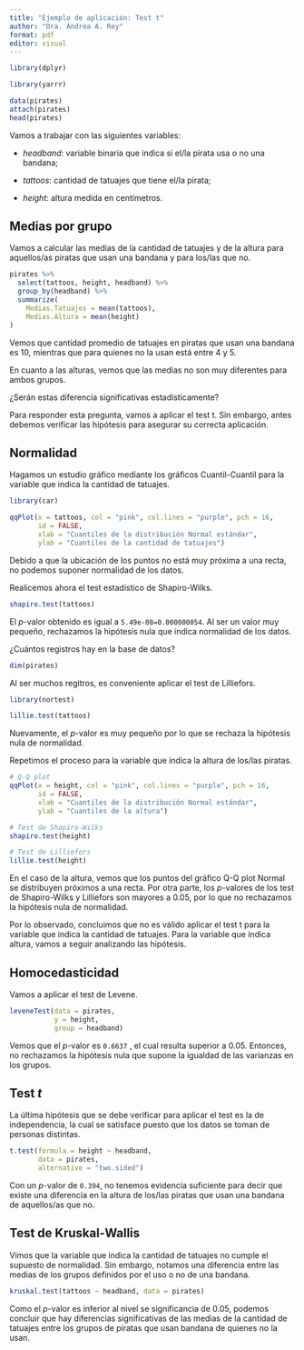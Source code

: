 ---
title: "Ejemplo de aplicación: Test t"
author: "Dra. Andrea A. Rey"
format: pdf
editor: visual
---

```{r, message=FALSE, warning=FALSE}
library(dplyr)
```

```{r, message=FALSE, warning=FALSE}
library(yarrr)
```

```{r, message=FALSE, warning=FALSE}
data(pirates)
attach(pirates)
head(pirates)
```

Vamos a trabajar con las siguientes variables:

-   *headband*: variable binaria que indica si el/la pirata usa o no una bandana;

-   *tattoos*: cantidad de tatuajes que tiene el/la pirata;

-   *height*: altura medida en centímetros.

## Medias por grupo

Vamos a calcular las medias de la cantidad de tatuajes y de la altura para aquellos/as piratas que usan una bandana y para los/las que no.

```{r}
pirates %>%
  select(tattoos, height, headband) %>%
  group_by(headband) %>%
  summarize(
    Medias.Tatuajes = mean(tattoos),
    Medias.Altura = mean(height)
)
```

Vemos que cantidad promedio de tatuajes en piratas que usan una bandana es 10, mientras que para quienes no la usan está entre 4 y 5.

En cuanto a las alturas, vemos que las medias no son muy diferentes para ambos grupos.

¿Serán estas diferencia significativas estadísticamente?

Para responder esta pregunta, vamos a aplicar el test t. Sin embargo, antes debemos verificar las hipótesis para asegurar su correcta aplicación.

## Normalidad

Hagamos un estudio gráfico mediante los gráficos Cuantil-Cuantil para la variable que indica la cantidad de tatuajes.

```{r, message=FALSE, warning=FALSE}
library(car)
```

```{r}
qqPlot(x = tattoos, col = "pink", col.lines = "purple", pch = 16, 
       id = FALSE,
       xlab = "Cuantiles de la distribución Normal estándar",
       ylab = "Cuantiles de la cantidad de tatuajes")
```

Debido a que la ubicación de los puntos no está muy próxima a una recta, no podemos suponer normalidad de los datos.

Realicemos ahora el test estadístico de Shapiro-Wilks.

```{r}
shapiro.test(tattoos)
```

El $p$-valor obtenido es igual a `5.49e-08=0.000000054`. Al ser un valor muy pequeño, rechazamos la hipótesis nula que indica normalidad de los datos.

¿Cuántos registros hay en la base de datos?

```{r}
dim(pirates)
```

Al ser muchos regitros, es conveniente aplicar el test de Lilliefors.

```{r, warning=FALSE}
library(nortest)
```

```{r}
lillie.test(tattoos)
```

Nuevamente, el $p$-valor es muy pequeño por lo que se rechaza la hipótesis nula de normalidad.

Repetimos el proceso para la variable que indica la altura de los/las piratas.

```{r}
# Q-Q plot
qqPlot(x = height, col = "pink", col.lines = "purple", pch = 16, 
       id = FALSE,
       xlab = "Cuantiles de la distribución Normal estándar",
       ylab = "Cuantiles de la altura")

# Test de Shapiro-Wilks
shapiro.test(height)

# Test de Lilliefors
lillie.test(height)
```

En el caso de la altura, vemos que los puntos del gráfico Q-Q plot Normal se distribuyen próximos a una recta. Por otra parte, los $p$-valores de los test de Shapiro-Wilks y Lilliefors son mayores a $0.05$, por lo que no rechazamos la hipótesis nula de normalidad.

Por lo observado, concluimos que no es válido aplicar el test t para la variable que indica la cantidad de tatuajes. Para la variable que indica altura, vamos a seguir analizando las hipótesis.

## Homocedasticidad

Vamos a aplicar el test de Levene.

```{r}
leveneTest(data = pirates,
           y = height,
           group = headband)
```

Vemos que el $p$-valor es `0.6637` , el cual resulta superior a $0.05$. Entonces, no rechazamos la hipótesis nula que supone la igualdad de las varianzas en los grupos.

## Test $t$

La última hipótesis que se debe verificar para aplicar el test es la de independencia, la cual se satisface puesto que los datos se toman de personas distintas.

```{r}
t.test(formula = height ~ headband,
       data = pirates,
       alternative = "two.sided")
```

Con un $p$-valor de `0.394`, no tenemos evidencia suficiente para decir que existe una diferencia en la altura de los/las piratas que usan una bandana de aquellos/as que no.

## Test de Kruskal-Wallis

Vimos que la variable que indica la cantidad de tatuajes no cumple el supuesto de normalidad. Sin embargo, notamos una diferencia entre las medias de los grupos definidos por el uso o no de una bandana.

```{r}
kruskal.test(tattoos ~ headband, data = pirates)
```

Como el $p$-valor es inferior al nivel se significancia de $0.05$, podemos concluir que hay diferencias significativas de las medias de la cantidad de tatuajes entre los grupos de piratas que usan bandana de quienes no la usan.
